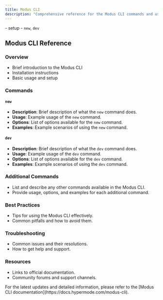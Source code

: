 ```yaml
---
title: Modus CLI
description: "Comprehensive reference for the Modus CLI commands and usage."
---
```


<Warning>- setup - `new`, `dev`</Warning>

## Modus CLI Reference

### Overview

- Brief introduction to the Modus CLI
- Installation instructions
- Basic usage and setup

### Commands

#### `new`

- **Description**: Brief description of what the `new` command does.
- **Usage**: Example usage of the `new` command.
- **Options**: List of options available for the `new` command.
- **Examples**: Example scenarios of using the `new` command.

#### `dev`

- **Description**: Brief description of what the `dev` command does.
- **Usage**: Example usage of the `dev` command.
- **Options**: List of options available for the `dev` command.
- **Examples**: Example scenarios of using the `dev` command.

### Additional Commands

- List and describe any other commands available in the Modus CLI.
- Provide usage, options, and examples for each additional command.

### Best Practices

- Tips for using the Modus CLI effectively.
- Common pitfalls and how to avoid them.

### Troubleshooting

- Common issues and their resolutions.
- How to get help and support.

### Resources

- Links to official documentation.
- Community forums and support channels.

<Note>
  For the latest updates and detailed information, please refer to the [Modus
  CLI documentation](https://docs.hypermode.com/modus-cli).
</Note>
